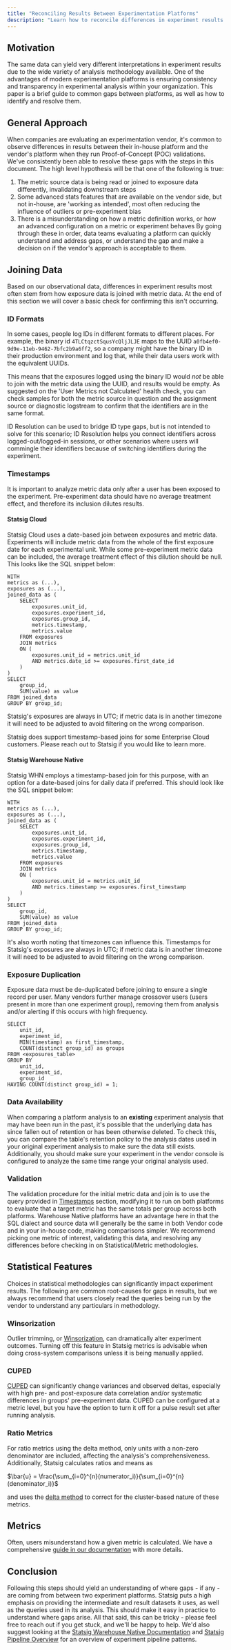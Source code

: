 ```yaml
---
title: "Reconciling Results Between Experimentation Platforms"
description: "Learn how to reconcile differences in experiment results between different analysis platforms."
---
```

## Motivation
The same data can yield very different interpretations in experiment results due to the wide variety of analysis methodology available. One of the advantages of modern experimentation platforms is ensuring consistency and transparency in experimental analysis within your organization. This paper is a brief guide to common gaps between platforms, as well as how to identify and resolve them.
## General Approach
When companies are evaluating an experimentation vendor, it's common to observe differences in results between their in-house platform and the vendor's platform when they run Proof-of-Concept (POC) validations. We've consistently been able to resolve these gaps with the steps in this document. The high level hypothesis will be that one of the following is true:
1. The metric source data is being read or joined to exposure data differently, invalidating downstream steps
2. Some advanced stats features that are available on the vendor side, but not in-house, are 'working as intended', most often reducing the influence of outliers or pre-experiment bias 
3. There is a misunderstanding on how a metric definition works, or how an advanced configuration on a metric or experiment behaves
By going through these in order, data teams evaluating a platform can quickly understand and address gaps, or understand the gap and make a decision on if the vendor's approach is acceptable to them.
## Joining Data
Based on our observational data, differences in experiment results most often stem from how exposure data is joined with metric data. At the end of this section we will cover a basic check for confirming this isn't occurring.
### ID Formats
In some cases, people log IDs in different formats to different places. For example, the binary id `4TLCtqzctSqusYcQljJLJE` maps to the UUID `a0fb4ef0-9d9e-11eb-9462-7bfc2b9a6ff2`, so a company might have the binary ID in their production environment and log that, while their data users work with the equivalent UUIDs.

This means that the exposures logged using the binary ID would *not* be able to join with the metric data using the UUID, and results would be empty. As suggested on the 'User Metrics not Calculated' health check, you can check samples for both the metric source in question and the assignment source or diagnostic logstream to confirm that the identifiers are in the same format.

ID Resolution can be used to bridge ID type gaps, but is not intended to solve for this scenario; ID Resolution helps you connect identifiers across logged-out/logged-in sessions, or other scenarios where users will commingle their identifiers because of switching identifiers during the experiment.

### Timestamps
It is important to analyze metric data only after a user has been exposed to the experiment. Pre-experiment data should have no average treatment effect, and therefore its inclusion dilutes results.

#### Statsig Cloud

Statsig Cloud uses a date-based join between exposures and metric data. Experiments will include metric data from the whole of the first exposure date for each experimental unit. While some pre-experiment metric data can be included, the average treatment effect of this dilution should be null. This looks like the SQL snippet below:

```
WITH 
metrics as (...),
exposures as (...),
joined_data as (
    SELECT 
        exposures.unit_id,
        exposures.experiment_id,
        exposures.group_id,
        metrics.timestamp,
        metrics.value
    FROM exposures
    JOIN metrics
    ON (
        exposures.unit_id = metrics.unit_id
        AND metrics.date_id >= exposures.first_date_id
    )
)
SELECT 
    group_id,
    SUM(value) as value
FROM joined_data
GROUP BY group_id;
```

Statsig's exposures are always in UTC; if metric data is in another timezone it will need to be adjusted to avoid filtering on the wrong comparison.

Statsig does support timestamp-based joins for some Enterprise Cloud customers. Please reach out to Statsig if you would like to learn more.

#### Statsig Warehouse Native

Statsig WHN employs a timestamp-based join for this purpose, with an option for a date-based joins for daily data if preferred. This should look like the SQL snippet below:
```
WITH 
metrics as (...),
exposures as (...),
joined_data as (
    SELECT 
        exposures.unit_id,
        exposures.experiment_id,
        exposures.group_id,
        metrics.timestamp,
        metrics.value
    FROM exposures
    JOIN metrics
    ON (
        exposures.unit_id = metrics.unit_id
        AND metrics.timestamp >= exposures.first_timestamp
    )
)
SELECT 
    group_id,
    SUM(value) as value
FROM joined_data
GROUP BY group_id;
```

It's also worth noting that timezones can influence this. Timestamps for Statsig's exposures are always in UTC; if metric data is in another timezone it will need to be adjusted to avoid filtering on the wrong comparison.

### Exposure Duplication
Exposure data must be de-duplicated before joining to ensure a single record per user. Many vendors further manage crossover users (users present in more than one experiment group), removing them from analysis and/or alerting if this occurs with high frequency.
```
SELECT 
    unit_id,
    experiment_id,
    MIN(timestamp) as first_timestamp,
    COUNT(distinct group_id) as groups
FROM <exposures_table>
GROUP BY 
    unit_id,
    experiment_id,
    group_id
HAVING COUNT(distinct group_id) = 1;
```
### Data Availability
When comparing a platform analysis to an **existing** experiment analysis that may have been run in the past, it's possible that the underlying data has since fallen out of retention or has been otherwise deleted. To check this, you can compare the table's retention policy to the analysis dates used in your original experiment analysis to make sure the data still exists.
Additionally, you should make sure your experiment in the vendor console is configured to analyze the same time range your original analysis used. 
### Validation
The validation procedure for the initial metric data and join is to use the query provided in [Timestamps](https://docs.statsig.com/experiments-plus/reconciling-experiment-results#timestamps) section, modifying it to run on both platforms to evaluate that a target metric has the same totals per group across both platforms. 
Warehouse Native platforms have an advantage here in that the SQL dialect and source data will generally be the same in both Vendor code and in your in-house code, making comparisons simpler.
We recommend picking one metric of interest, validating this data, and resolving any differences before checking in on Statistical/Metric methodologies.
## Statistical Features
Choices in statistical methodologies can significantly impact experiment results. The following are common root-causes for gaps in results, but we always recommend that users closely read the queries being run by the vendor to understand any particulars in methodology.
### Winsorization
Outlier trimming, or [Winsorization](https://docs.statsig.com/stats-engine/methodologies/winsorization/), can dramatically alter experiment outcomes. Turning off this feature in Statsig metrics is advisable when doing cross-system comparisons unless it is being manually applied.
### CUPED
[CUPED](https://docs.statsig.com/stats-engine/methodologies/cuped/) can significantly change variances and observed deltas, especially with high pre- and post-exposure data correlation and/or systematic differences in groups' pre-experiment data.
CUPED can be configured at a metric level, but you have the option to turn it off for a pulse result set after running analysis.
### Ratio Metrics
For ratio metrics using the delta method, only units with a non-zero denominator are included, affecting the analysis's comprehensiveness. Additionally, Statsig calculates ratios and means as

$\bar{u} = \frac{\sum_{i=0}^{n}(numerator_i)}{\sum_{i=0}^{n}(denominator_i)}$

and uses the [delta method](https://docs.statsig.com/stats-engine/variance/#ratio-and-mean-metrics) to correct for the cluster-based nature of these metrics.
## Metrics
Often, users misunderstand how a given metric is calculated. We have a comprehensive [guide in our documentation](https://docs.statsig.com/statsig-warehouse-native/configuration/metrics) with more details.
## Conclusion
Following this steps should yield an understanding of where gaps - if any - are coming from between two experiment platforms. Statsig puts a high emphasis on providing the intermediate and result datasets it uses, as well as the queries used in its analysis. This should make it easy in practice to understand where gaps arise. 
All that said, this can be tricky - please feel free to reach out if you get stuck, and we'll be happy to help. We'd also suggest looking at the [Statsig Warehouse Native Documentation](https://docs.statsig.com/statsig-warehouse-native/introduction) and [Statsig Pipeline Overview](https://docs.statsig.com/statsig-warehouse-native/pipeline-overview/) for an overview of experiment pipeline patterns.
